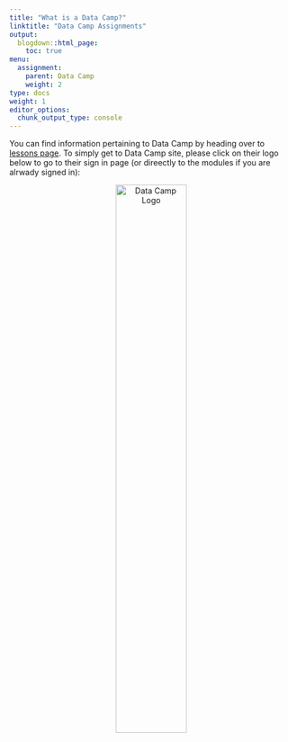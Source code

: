 ```yaml
---
title: "What is a Data Camp?"
linktitle: "Data Camp Assignments"
output:
  blogdown::html_page:
    toc: true
menu:
  assignment:
    parent: Data Camp
    weight: 2
type: docs
weight: 1
editor_options: 
  chunk_output_type: console
---
```


You can find information pertaining to Data Camp by heading over to [lessons page](/lesson/). To simply get to Data Camp site, please click on their logo below to go to their sign in page (or direectly to the modules if you are alrwady signed in):

<center>
[![Data Camp Logo](/logos/datacamp.png){width=50%}](https://www.datacamp.com/users/sign_in){target="_blank"}
</center>
